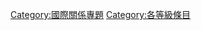 {{Articles by Quality|topic=国际关系|project=国际关系|format=toc}}
{{emptycat}}
{{CategoryTOC}}
[[Category:國際關係專題|Category:國際關係專題]]
[[Category:各等級條目|Category:各等級條目]]